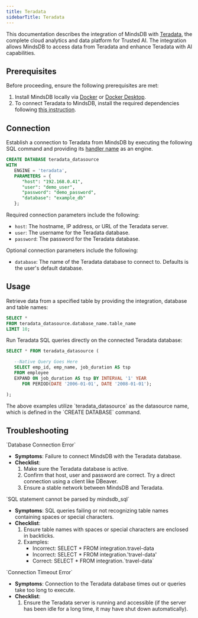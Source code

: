 ```yaml
---
title: Teradata
sidebarTitle: Teradata
---
```


This documentation describes the integration of MindsDB with [Teradata](https://www.teradata.com/why-teradata), the complete cloud analytics and data platform for Trusted AI.
The integration allows MindsDB to access data from Teradata and enhance Teradata with AI capabilities.

## Prerequisites

Before proceeding, ensure the following prerequisites are met:

1. Install MindsDB locally via [Docker](https://docs.mindsdb.com/setup/self-hosted/docker) or [Docker Desktop](https://docs.mindsdb.com/setup/self-hosted/docker-desktop).
2. To connect Teradata to MindsDB, install the required dependencies following [this instruction](https://docs.mindsdb.com/setup/self-hosted/docker#install-dependencies).

## Connection

Establish a connection to Teradata from MindsDB by executing the following SQL command and providing its [handler name](https://github.com/mindsdb/mindsdb/tree/main/mindsdb/integrations/handlers/teradata_handler) as an engine.

```sql
CREATE DATABASE teradata_datasource
WITH
   ENGINE = 'teradata',
   PARAMETERS = {
      "host": "192.168.0.41",
      "user": "demo_user",
      "password": "demo_password",
      "database": "example_db"
   };
```

Required connection parameters include the following:

* `host`: The hostname, IP address, or URL of the Teradata server.
* `user`: The username for the Teradata database.
* `password`: The password for the Teradata database.

Optional connection parameters include the following:

* `database`: The name of the Teradata database to connect to. Defaults is the user's default database.

## Usage

Retrieve data from a specified table by providing the integration, database and table names:

```sql
SELECT *
FROM teradata_datasource.database_name.table_name
LIMIT 10;
```

Run Teradata SQL queries directly on the connected Teradata database:

```sql
SELECT * FROM teradata_datasource (

   --Native Query Goes Here
   SELECT emp_id, emp_name, job_duration AS tsp
   FROM employee
   EXPAND ON job_duration AS tsp BY INTERVAL '1' YEAR
      FOR PERIOD(DATE '2006-01-01', DATE '2008-01-01');

);
```

<Note>
The above examples utilize `teradata_datasource` as the datasource name, which is defined in the `CREATE DATABASE` command.
</Note>

## Troubleshooting

<Warning>
`Database Connection Error`

* **Symptoms**: Failure to connect MindsDB with the Teradata database.
* **Checklist**:
    1. Make sure the Teradata database is active.
    2. Confirm that host, user and password are correct. Try a direct connection using a client like DBeaver.
    3. Ensure a stable network between MindsDB and Teradata.
</Warning>

<Warning>
`SQL statement cannot be parsed by mindsdb_sql`

* **Symptoms**: SQL queries failing or not recognizing table names containing spaces or special characters.
* **Checklist**:
    1. Ensure table names with spaces or special characters are enclosed in backticks.
    2. Examples:
        * Incorrect: SELECT * FROM integration.travel-data
        * Incorrect: SELECT * FROM integration.'travel-data'
        * Correct: SELECT * FROM integration.\`travel-data\`
</Warning>

<Warning>
`Connection Timeout Error`

* **Symptoms**: Connection to the Teradata database times out or queries take too long to execute.
* **Checklist**:
    1. Ensure the Teradata server is running and accessible (if the server has been idle for a long time, it may have shut down automatically).

</Warning>